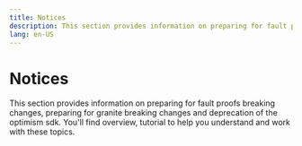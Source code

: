```yaml
---
title: Notices
description: This section provides information on preparing for fault proofs breaking changes, preparing for granite breaking changes and deprecation of the...
lang: en-US
---
```



# Notices

This section provides information on preparing for fault proofs breaking changes, preparing for granite breaking changes and deprecation of the optimism sdk. You'll find overview, tutorial to help you understand and work with these topics.

<Cards>
  <Card title="Preparing for fault proofs breaking changes" href="/builders/notices/fp-changes" />
  <Card title="Preparing for granite breaking changes" href="/builders/notices/granite-changes" />
  <Card title="Deprecation of the optimism sdk" href="/builders/notices/sdk-deprecation" />
</Cards>